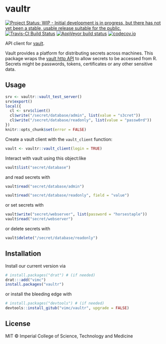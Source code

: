 # vaultr

<!-- badges: start -->
[![Project Status: WIP - Initial development is in progress, but there has not yet been a stable, usable release suitable for the public.](http://www.repostatus.org/badges/latest/wip.svg)](http://www.repostatus.org/#wip)
[![Travis-CI Build Status](https://travis-ci.org/vimc/vaultr.svg?branch=master)](https://travis-ci.org/vimc/vaultr)
[![AppVeyor build status](https://ci.appveyor.com/api/projects/status/github/vimc/vaultr?branch=master&svg=true)](https://ci.appveyor.com/project/vimc/vaultr)
[![codecov.io](https://codecov.io/github/vimc/vaultr/coverage.svg?branch=master)](https://codecov.io/github/vimc/vaultr?branch=master)
<!-- badges: end -->

API client for [vault](https://www.vaultproject.io/).

Vault provides a platform for distributing secrets across machines.  This package wraps the [vault http API](https://www.vaultproject.io/api/index.html) to allow secrets to be accessed from R.  Secrets might be passwords, tokens, certificates or any other sensitive data.

## Usage

```r
srv <- vaultr::vault_test_server()
srv$export()
local({
  cl <- srv$client()
  cl$write("/secret/database/admin", list(value = "s3cret"))
  cl$write("/secret/database/readonly", list(value = "passw0rd"))
})
knitr::opts_chunk$set(error = FALSE)
```

Create a vault client with the `vault_client` function:

```r
vault <- vaultr::vault_client(login = TRUE)
```

Interact with vault using this object:like

```r
vault$list("secret/database")
```

and read secrets with

```r
vault$read("secret/database/admin")
```

```r
vault$read("secret/database/readonly", field = "value")
```

or set secrets with

```r
vault$write("secret/webserver", list(password = "horsestaple"))
vault$read("secret/webserver")
```

or delete secrets with

```r
vault$delete("/secret/database/readonly")
```

## Installation

Install our current version via

```r
# install.packages("drat") # (if needed)
drat:::add("vimc")
install.packages("vaultr")
```

or install the bleeding edge with

```r
# install.packages("devtools") # (if needed)
devtools::install_gitub("vimc/vaultr", upgrade = FALSE)
```

## License

MIT © Imperial College of Science, Technology and Medicine

